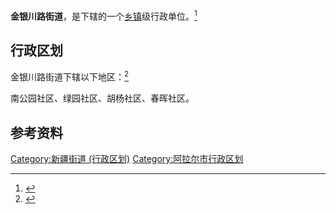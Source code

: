 {{中国乡级行政区|65/90/02/001/000}}

'''金银川路街道'''，是{{PRC admin/fullname|65/90/02/001/000|3}}下辖的一个[[乡镇|乡镇]]级行政单位。<ref>{{PRC admin/ref sgc|{{PRC admin/parent|65/90/02/001/000}}}}</ref>

== 行政区划 ==

金银川路街道下辖以下地区：<ref>{{PRC admin/ref sgc|65/90/02/001/000}}</ref>

南公园社区、绿园社区、胡杨社区、春晖社区。

== 参考资料 ==

{{reflist}}

{{行政区划小作品}}
{{阿拉尔市行政区划}}

[[Category:新疆街道_(行政区划)|Category:新疆街道 (行政区划)]]
[[Category:阿拉尔市行政区划|Category:阿拉尔市行政区划]]